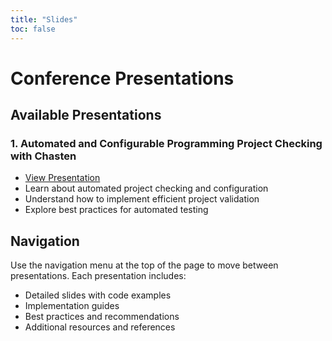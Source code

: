 ```yaml
---
title: "Slides"
toc: false
---
```


# Conference Presentations

## Available Presentations

### 1. Automated and Configurable Programming Project Checking with Chasten
- [View Presentation](chasten/index.qmd)
- Learn about automated project checking and configuration
- Understand how to implement efficient project validation
- Explore best practices for automated testing

## Navigation

Use the navigation menu at the top of the page to move between presentations.
Each presentation includes:

- Detailed slides with code examples
- Implementation guides
- Best practices and recommendations
- Additional resources and references 
